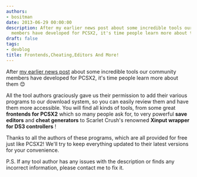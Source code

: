 ```yaml
---
authors:
- bositman
date: 2013-06-29 00:00:00
description: After my earlier news post about some incredible tools our community
  members have developed for PCSX2, it's time people learn more about them
draft: false
tags:
- devblog
title: Frontends,Cheating,Editors And More!
---
```


After [my earlier news post](/246-merry-xmas-2012.html) about some
incredible tools our community members have developed for PCSX2, it's
time people learn more about them
😊

<!-- truncate -->

All the tool authors graciously gave us their permission to add their
various programs to our download system, so you can easily review them
and have them more accessible. You will find all kinds of tools, from
some great **frontends for PCSX2** which so many people ask for, to very
powerful **save editors** and **cheat generators** to Scarlet Crush's
renowned **Xinput wrapper for DS3 controllers** !


Thanks to all the authors of these programs, which are all provided for
free just like PCSX2! We'll try to keep everything updated to their
latest versions for your convenience.

P.S. If any tool author has any issues with the description or finds any
incorrect information, please contact me to fix it.